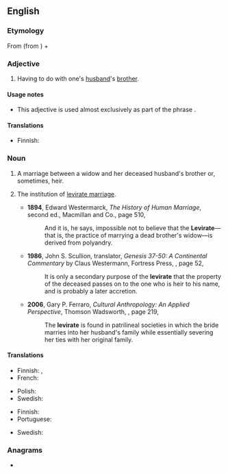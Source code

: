 ==English==

===Etymology===
From {{bor|en|la|lēvir||husband's brother, brother-in-law}} (from {{der|en|ine-pro|*dayh₂wḗr||one's brother-in-law}}) + {{af|en|-ate|}}

===Adjective===
{{en-adj|-}}

# Having to do with one's [[husband]]'s [[brother]].

====Usage notes====
* This adjective is used almost exclusively as part of the phrase {{m|en|levirate marriage}}.

====Translations====
{{trans-top|having to do with husband's brother}}
* Finnish: {{t+|fi|lankous|alt=lankous-}}
{{trans-mid}}
{{trans-bottom}}

===Noun===
{{en-noun}}
# {{lb|en|countable}} A marriage between a widow and her deceased husband's brother or, sometimes, heir.
# {{lb|en|anthropology}} The institution of [[levirate marriage]].
#* '''1894''', Edward Westermarck, ''The History of Human Marriage'', second ed., Macmillan and Co., page 510,
#*: And it is, he says, impossible not to believe that the '''Levirate'''—that is, the practice of marrying a dead brother's widow—is derived from polyandry.
#* '''1986''', John S. Scullion, translator, ''Genesis 37-50: A Continental Commentary'' by Claus Westermann, Fortress Press, {{ISBN|080069502X}}, page 52,
#*: It is only a secondary purpose of the '''levirate''' that the property of the deceased passes on to the one who is heir to his name, and is probably a later accretion.
#* '''2006''', Gary P. Ferraro, ''Cultural Anthropology: An Applied Perspective'', Thomson Wadsworth, {{ISBN|0495030392}}, page 219,
#*: The '''levirate''' is found in patrilineal societies in which the bride marries into her husband's family while essentially severing her ties with her original family.

====Translations====
{{trans-top|marriage}}
* Finnish: {{t|fi|leviraatti}}, {{t|fi|lankousavioliitto}}
* French: {{t+|fr|lévirat|m}}
{{trans-mid}}
* Polish: {{t+|pl|lewirat|m}}
* Swedish: {{t|sv|levirat|n}}
{{trans-bottom}}

{{trans-top|institution}}
* Finnish: {{t|fi|leviraatti}}
* Portuguese: {{t|pt|levirato|m}}
{{trans-mid}}
* Swedish: {{t|sv|levirat|n}}
{{trans-bottom}}

===Anagrams===
* {{anagrams|en|a=aeeilrtv|relative}}